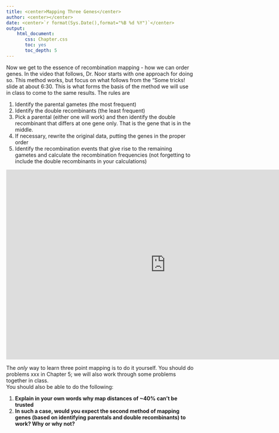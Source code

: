 ```yaml
---
title: <center>Mapping Three Genes</center>
author: <center></center>
date: <center>`r format(Sys.Date(),format="%B %d %Y")`</center>
output: 
    html_document:
       css: Chapter.css
       toc: yes
       toc_depth: 5
---
```

Now we get to the essence of recombination mapping - how we can order genes. In the video that follows, Dr. Noor starts with one approach for doing so.  This method works, but focus on what follows from the "Some tricks! slide at about 6:30.  This is what forms the basis of the method we will use in class to come to the same results.  The rules are

1.  Identify the parental gametes (the most frequent)
2.  Identify the double recombinants (the least frequent)
3.  Pick a parental (either one will work) and then identify the double recombinant that differs at one gene only.  That is the gene that is in the middle.
4.  If necessary, rewrite the original data, putting the genes in the proper order
5.  Identify the recombination events that give rise to the remaining gametes and calculate the recombination frequencies (not forgetting to include the double recombinants in your calculations)


<iframe width="854" height="510" src="https://www.youtube.com/embed/faLjxWV9b5I" frameborder="0" allowfullscreen></iframe>

The *only* way to learn three point mapping is to do it yourself.  You should do problems xxx in Chapter 5; we will also work through some problems together in class.  
You should also be able to do the following:

1.  **Explain in your own words why map distances of ~40% can't be trusted**
2.  **In such a case, would you expect the second method of mapping genes (based on identifying parentals and double recombinants) to work?  Why or why not?**

